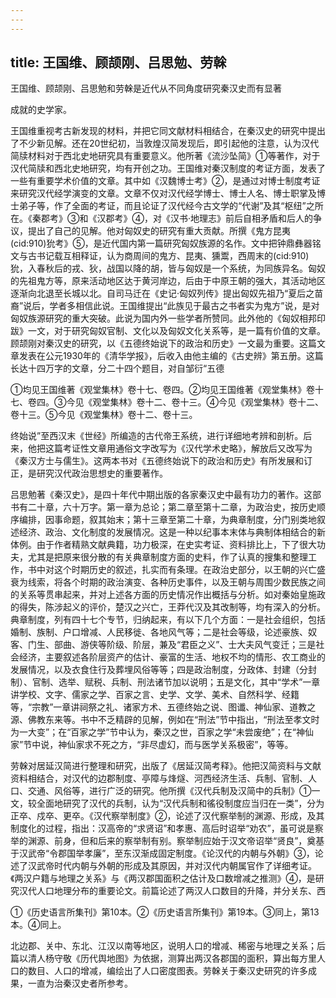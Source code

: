 ```yaml
---
---
---
```

title: 王国维、顾颉刚、吕思勉、劳榦
---



王国维、顾颉刚、吕思勉和劳榦是近代从不同角度研究秦汉史而有显著

成就的史学家。

王国维重视考古新发现的材料，并把它同文献材料相结合，在秦汉史的研究中提出了不少新见解。还在20世纪初，当敦煌汉简发现后，即引起他的注意，认为汉代简牍材料对于西北史地研究具有重要意义。他所著《流沙坠简》①等著作，对于汉代简牍和西北史地研究，均有开创之功。王国维对秦汉制度的考证方面，发表了一些有重要学术价值的文章。其中如《汉魏博士考》②，是通过对博士制度考证来研究汉代经学演变的文章。文章不仅对汉代经学博士、博士人名、博士职掌及博士弟子等，作了全面的考证，而且论证了汉代经今古文学的“代谢”及其“枢纽”之所在。《秦郡考》③和《汉郡考》④，对《汉书·地理志》前后自相矛盾和后人的争议，提出了自己的见解。他对匈奴史的研究有重大贡献。所撰《鬼方昆夷(cid:910)狁考》⑤，是近代国内第一篇研究匈奴族源的名作。文中把钟鼎彝器铭文与古书记载互相释证，认为商周间的鬼方、昆夷、獯鬻，西周末的(cid:910)狁，入春秋后的戎、狄，战国以降的胡，皆与匈奴是一个系统，为同族异名。匈奴的先祖鬼方等，原来活动地区达于黄河岸边，后由于中原王朝的强大，其活动地区逐渐向北退至长城以北。自司马迁在《史记·匈奴列传》提出匈奴先祖乃“夏后之苗裔”说后，学者多相信此说。王国维提出“此族见于最古之书者实为鬼方”说，是对匈奴族源研究的重大突破。此说为国内外一些学者所赞同。此外他的《匈奴相邦印跋》一文，对于研究匈奴官制、文化以及匈奴文化关系等，是一篇有价值的文章。顾颉刚对秦汉史的研究，以《五德终始说下的政治和历史》一文最为重要。这篇文章发表在公元1930年的《清华学报》，后收入由他主编的《古史辨》第五册。这篇长达十四万字的文章，分二十四个题目，对自邹衍“五德

①均见王国维著《观堂集林》卷十七、卷四。②均见王国维著《观堂集林》卷十七、卷四。③今见《观堂集林》卷十二、卷十三。④今见《观堂集林》卷十二、卷十三。⑤今见《观堂集林》卷十二、卷十三。

终始说”至西汉末《世经》所编造的古代帝王系统，进行详细地考辨和剖析。后来，他把这篇考证性文章用通俗文字改写为《汉代学术史略》，解放后又改写为《秦汉方士与儒生》。这两本书对《五德终始说下的政治和历史》有所发展和订正，是研究汉代政治思想史的重要著作。

吕思勉著《秦汉史》，是四十年代中期出版的各家秦汉史中最有功力的著作。这部书有二十章，六十万字。第一章为总论；第二章至第十二章，为政治史，按历史顺序编排，因事命题，叙其始末；第十三章至第二十章，为典章制度，分门别类地叙述经济、政治、文化制度的发展情况。这是一种以纪事本末体与典制体相结合的新体例。由于作者精熟文献典籍，功力极深，在史实考证、资料排比上，下了很大功夫，尤其是把原来很分散的有关典章制度方面的史料，作了认真的搜集和整理工作，书中对这个时期历史的叙述，扎实而有条理。在政治史部分，以王朝的兴亡盛衰为线索，将各个时期的政治演变、各种历史事件，以及王朝与周围少数民族之间的关系等贯串起来，并对上述各方面的历史情况作出概括与分析。如对秦始皇施政的得失，陈涉起义的评价，楚汉之兴亡，王莽代汉及其改制等，均有深入的分析。典章制度，列有四十七个专节，归纳起来，有以下几个方面：一是社会组织，包括婚制、族制、户口增减、人民移徙、各地风气等；二是社会等级，论述豪族、奴客、门生、部曲、游侠等阶级、阶层，兼及“君臣之义”、士大夫风气变迁；三是社会经济，主要叙述各阶层资产的估计、豪富的生活、地权不均的情形、农工商业的发展情况，以及衣食住行及葬埋风俗等等；四是政治制度，分政体、封建（分封制）、官制、选举、赋税、兵制、刑法诸节加以说明；五是文化，其中“学术”一章讲学校、文字、儒家之学、百家之言、史学、文学、美术、自然科学、经籍等，“宗教”一章讲祠祭之礼、诸家方术、五德终始之说、图谶、神仙家、道教之源、佛教东来等。书中不乏精辟的见解，例如在“刑法”节中指出，“刑法至孝文时为一大变”；在“百家之学”节中认为，秦汉之世，百家之学“未尝废绝”；在“神仙家”节中说，神仙家求不死之方，“非尽虚幻，而与医学关系极密”，等等。

劳榦对居延汉简进行整理和研究，出版了《居延汉简考释》。他把汉简资料与文献资料相结合，对汉代的边郡制度、亭障与烽燧、河西经济生活、兵制、官制、人口、交通、风俗等，进行广泛的研究。他所撰《汉代兵制及汉简中的兵制》①一文，较全面地研究了汉代的兵制，认为“汉代兵制和徭役制度应当归在一类”，分为正卒、戍卒、更卒。《汉代察举制度》②，论述了汉代察举制的渊源、形成，及其制度化的过程，指出：汉高帝的“求贤诏”和孝惠、高后时诏举“劝农”，虽可说是察举的渊源、前身，但和后来的察举制有别。察举制应始于汉文帝诏举“贤良”，奠基于汉武帝“令郡国举孝廉”，至东汉渐成固定制度。《论汉代的内朝与外朝》③，论述了汉武帝时代内朝与外朝的形成及其原因，并对汉代内朝属官作了详细考证。《两汉户籍与地理之关系》与《两汉郡国面积之估计及口数增减之推测》④，是研究汉代人口地理分布的重要论文。前篇论述了两汉人口数目的升降，并分关东、西

①《历史语言所集刊》第10本。②《历史语言所集刊》第19本。③同上，第13本。④同上。

北边郡、关中、东北、江汉以南等地区，说明人口的增减、稀密与地理之关系；后篇以清人杨守敬《历代舆地图》为依据，测算出两汉各郡国的面积，算出每方里人口的数目、人口的增减，编绘出了人口密度图表。劳榦关于秦汉史研究的许多成果，一直为治秦汉史者所参考。
